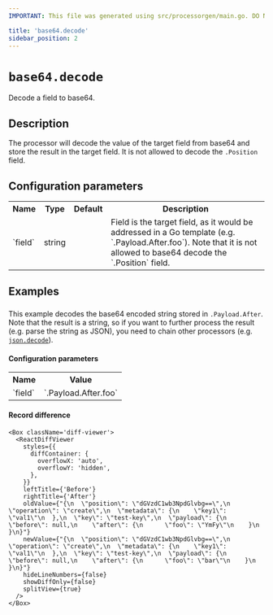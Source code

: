 ```yaml
---
IMPORTANT: This file was generated using src/processorgen/main.go. DO NOT EDIT.

title: 'base64.decode'
sidebar_position: 2
---
```



# `base64.decode`

Decode a field to base64.

## Description

The processor will decode the value of the target field from base64 and store the
result in the target field. It is not allowed to decode the `.Position` field.

## Configuration parameters

<table class="no-margin-table">
    <tr>
      <th>Name</th>
      <th>Type</th>
      <th>Default</th>
      <th>Description</th>
    </tr>
    <tr>
      <td>`field`</td>
      <td>string</td>
      <td><Chip label="null" /></td>
      <td>
Field is the target field, as it would be addressed in a Go template (e.g. `.Payload.After.foo`).
Note that it is not allowed to base64 decode the `.Position` field.
      </td>
    </tr>
  </table>

## Examples

### 

This example decodes the base64 encoded string stored in
`.Payload.After`. Note that the result is a string, so if you want to
further process the result (e.g. parse the string as JSON), you need to chain
other processors (e.g. [`json.decode`](/docs/processors/builtin/decode.json)).

#### Configuration parameters

<table class="no-margin-table">
  <tr>
    <th>Name</th>
    <th>Value</th>
  </tr>
  <tr>
    <td>`field`</td>
    <td>`.Payload.After.foo`</td>
  </tr>
</table>

#### Record difference

```mdx-code-block
<Box className='diff-viewer'>
  <ReactDiffViewer
    styles={{
      diffContainer: {
        overflowX: 'auto',
        overflowY: 'hidden',
      },
    }}
    leftTitle={'Before'}
    rightTitle={'After'}
    oldValue={"{\n  \"position\": \"dGVzdC1wb3NpdGlvbg==\",\n  \"operation\": \"create\",\n  \"metadata\": {\n    \"key1\": \"val1\"\n  },\n  \"key\": \"test-key\",\n  \"payload\": {\n    \"before\": null,\n    \"after\": {\n      \"foo\": \"YmFy\"\n    }\n  }\n}"}
    newValue={"{\n  \"position\": \"dGVzdC1wb3NpdGlvbg==\",\n  \"operation\": \"create\",\n  \"metadata\": {\n    \"key1\": \"val1\"\n  },\n  \"key\": \"test-key\",\n  \"payload\": {\n    \"before\": null,\n    \"after\": {\n      \"foo\": \"bar\"\n    }\n  }\n}"}
    hideLineNumbers={false}
    showDiffOnly={false}
    splitView={true}
  />
</Box>
```

